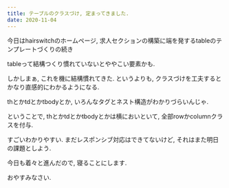 ```yaml
---
title: テーブルのクラスづけ, 定まってきました.
date: 2020-11-04
---
```


今日はhairswitchのホームページ, 求人セクションの構築に端を発するtableのテンプレートづくりの続き


tableって結構つくり慣れていないとややこい要素かも.


しかしまぁ, これを機に結構慣れてきた. というよりも, クラスづけを工夫するとかなり直感的にわかるようになる.


thとかtdとかtbodyとか, いろんなタグとネスト構造がわかりづらいんじゃ.


ということで, thとかtdとかtbodyとかは横においといて, 全部rowかcolumnクラスを付与.


すごいわかりやすい. まだレスポンシブ対応はできてないけど, それはまた明日の課題としよう.


今日も着々と進んだので, 寝ることにします.


おやすみなさい.
